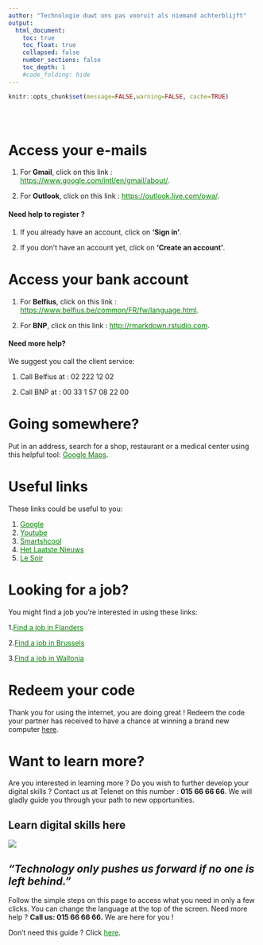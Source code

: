 ```yaml
---
author: "Technologie duwt ons pas vooruit als niemand achterblijft"
output:
  html_document:
    toc: true
    toc_float: true
    collapsed: false
    number_sections: false
    toc_depth: 1
    #code_folding: hide
---
```



```r
knitr::opts_chunk$set(message=FALSE,warning=FALSE, cache=TRUE)
```

<style type="text/css">
.title {
  display: none;
}
.list-group-item.active, .list-group-item.active:focus, .list-group-item.active:hover {
    background-color: orange;
}

a:link {
    color: green;
}

 a:hover {
    color: red;
}

#getting-started img {
  margin-right: 10px;
}

</style>

<div class="row" style="padding-top: 30px;">
<div class="col-sm-6">


# Access your e-mails

1. For **Gmail**, click on this link : <https://www.google.com/intl/en/gmail/about/>.

2. For **Outlook**, click on this link : <https://outlook.live.com/owa/>.

#### Need help to register ?

1. If you already have an account, click on **‘Sign in’**. 

2. If you don’t have an account yet, click on **'Create an account'**.

# Access your bank account

1. For **Belfius**, click on this link : <https://www.belfius.be/common/FR/fw/language.html>.

2. For **BNP**, click on this link : <http://rmarkdown.rstudio.com>.

#### Need more help?

We suggest you call the client service:

1. Call Belfius at : 02 222 12 02

2. Call BNP at : 00 33 1 57 08 22 00

# Going somewhere?

Put in an address, search for a shop, restaurant or a medical center using this helpful tool: [Google Maps](https://www.google.com/maps).

# Useful links

These links could be useful to you:

1. [Google](https://www.google.com/)
2. [Youtube](https://www.youtube.com/)
3. [Smartshcool](https://www.smartschool.be/)
4. [Het Laatste Nieuws](https://www.hln.be/)
5. [Le Soir](https://www.lesoir.be/)

# Looking for a job?

You might find a job you're interested in using these links:

1.[Find a job in Flanders](https://www.vlaanderen.be/werken-voor-vlaanderen/vacatures)

2.[Find a job in Brussels](https://www.vdab.be/vindeenjob/jobs/brussel-regio)

3.[Find a job in Wallonia](https://www.wallonie.be/fr/jobs)

# Redeem your code

Thank you for using the internet, you are doing great ! Redeem the code your partner has received to have a chance at winning a brand new computer [here](). 

# Want to learn more?

Are you interested in learning more ? Do you wish to further develop your digital skills ? Contact us at Telenet on this number : **015 66 66 66**. We will gladly guide you through your path to new opportunities.

</div>
<div class="col-sm-6">

# **Learn digital skills here**{.unlisted .unnumbered}

[![](images/logo.png)](https://www2.telenet.be/residential/nl)

\break

## *"Technology only pushes us forward if no one is left behind."*
Follow the simple steps on this page to access what you need in only a few clicks. You can change the language at the top of the screen. Need more help ? **Call us: 015 66 66 66.** We are here for you ! 


Don’t need this guide ? Click [here](https://www.google.com/).
</a>
</div>
